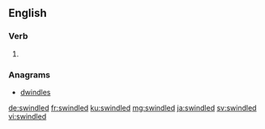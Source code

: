 ==English==

===Verb===
{{head|en|verb form}}

# {{en-past of|swindle}}

===Anagrams===
* [[dwindles#English|dwindles]]

[[de:swindled]]
[[fr:swindled]]
[[ku:swindled]]
[[mg:swindled]]
[[ja:swindled]]
[[sv:swindled]]
[[vi:swindled]]